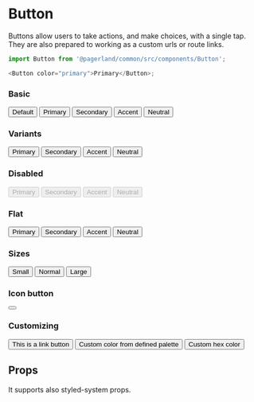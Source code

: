 


<Meta title="Themes/Landing/Components/Button" component={Button} />

# Button

Buttons allow users to take actions, and make choices, with a single tap.
They are also prepared to working as a custom urls or route links.

```js
import Button from '@pagerland/common/src/components/Button';

<Button color="primary">Primary</Button>;
```

### Basic

<Preview>
  <Story name="Basic">
    <Theme>
      <Button>Default</Button>
      <Button color="primary">Primary</Button>
      <Button color="secondary">Secondary</Button>
      <Button color="accent">Accent</Button>
      <Button color="neutral">Neutral</Button>
    </Theme>
  </Story>
</Preview>

### Variants

<Preview>
  <Story name="Variants">
    <Theme>
      <Button variant="primary">Primary</Button>
      <Button variant="secondary">Secondary</Button>
      <Button variant="accent">Accent</Button>
      <Button variant="neutral">Neutral</Button>
    </Theme>
  </Story>
</Preview>

### Disabled

<Preview>
  <Story name="Outlined">
    <Theme>
      <Button disabled variant="primary">
        Primary
      </Button>
      <Button disabled variant="secondary">
        Secondary
      </Button>
      <Button disabled variant="accent">
        Accent
      </Button>
      <Button disabled variant="neutral">
        Neutral
      </Button>
    </Theme>
  </Story>
</Preview>

### Flat

<Preview>
  <Story name="Flat">
    <Theme>
      <Button flat variant="primary">
        Primary
      </Button>
      <Button flat variant="secondary">
        Secondary
      </Button>
      <Button flat variant="accent">
        Accent
      </Button>
      <Button flat variant="neutral">
        Neutral
      </Button>
    </Theme>
  </Story>
</Preview>

### Sizes

<Preview>
  <Story name="Sizes">
    <Theme>
      <Button size="small" variant="primary">
        Small
      </Button>
      <Button size="normal" variant="primary">
        Normal
      </Button>
      <Button size="large" variant="primary">
        Large
      </Button>
    </Theme>
  </Story>
</Preview>

### Icon button

<Preview>
  <Story name="Icon button">
    <Theme>
      <Button icon variant="primary">
        <Icon icon={Comparison} />
      </Button>
    </Theme>
  </Story>
</Preview>

### Customizing

<Preview>
  <Story name="Customizing">
    <Theme>
      <Button as="a" href="https://mypags.app" variant="primary">
        This is a link button
      </Button>
      <Button bg="shades.primary.2" color="gray.6">
        Custom color from defined palette
      </Button>
      <Button bg="#f50" color="gray.6">
        Custom hex color
      </Button>
    </Theme>
  </Story>
</Preview>

## Props

It supports also styled-system props.

<Props of={Button} />
